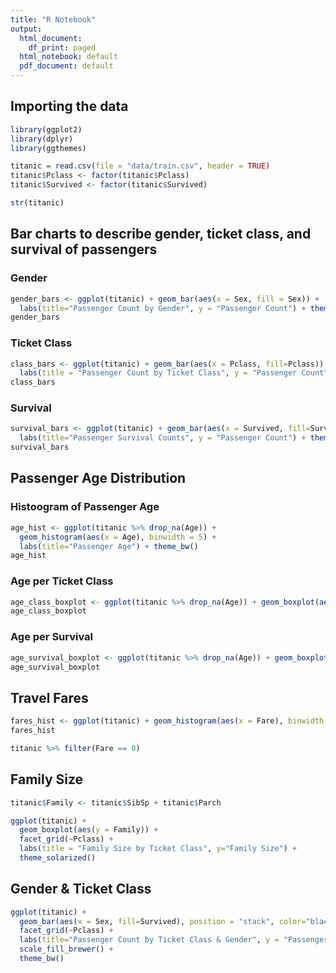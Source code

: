 ```yaml
---
title: "R Notebook"
output:
  html_document:
    df_print: paged
  html_notebook: default
  pdf_document: default
---
```


## Importing the data

```r
library(ggplot2)
library(dplyr)
library(ggthemes)
```

```r
titanic = read.csv(file = "data/train.csv", header = TRUE)
titanic$Pclass <- factor(titanic$Pclass)
titanic$Survived <- factor(titanic$Survived)
```

```r
str(titanic)
```

## Bar charts to describe gender, ticket class, and survival of passengers
### Gender
```r
gender_bars <- ggplot(titanic) + geom_bar(aes(x = Sex, fill = Sex)) +
  labs(title="Passenger Count by Gender", y = "Passenger Count") + theme_classic()
gender_bars
```

### Ticket Class
```r
class_bars <- ggplot(titanic) + geom_bar(aes(x = Pclass, fill=Pclass)) +
  labs(title = "Passenger Count by Ticket Class", y = "Passenger Count") + theme_classic()
class_bars
```

### Survival
```r
survival_bars <- ggplot(titanic) + geom_bar(aes(x = Survived, fill=Survived)) +
  labs(title="Passenger Survival Counts", y = "Passenger Count") + theme_light()
survival_bars
```
## Passenger Age Distribution
### Histoogram of Passenger Age
```r
age_hist <- ggplot(titanic %>% drop_na(Age)) +
  geom_histogram(aes(x = Age), binwidth = 5) +
  labs(title="Passenger Age") + theme_bw()
age_hist
```
### Age per Ticket Class
```r
age_class_boxplot <- ggplot(titanic %>% drop_na(Age)) + geom_boxplot(aes(x=Pclass, y=Age))
age_class_boxplot
```
### Age per Survival
```r
age_survival_boxplot <- ggplot(titanic %>% drop_na(Age)) + geom_boxplot(aes(x=Survived, y=Age))
age_survival_boxplot
```

## Travel Fares
```r
fares_hist <- ggplot(titanic) + geom_histogram(aes(x = Fare), binwidth = 10)
fares_hist
```
```r
titanic %>% filter(Fare == 0)
```

## Family Size
```r
titanic$Family <- titanic$SibSp + titanic$Parch
```

```r
ggplot(titanic) +
  geom_boxplot(aes(y = Family)) +
  facet_grid(~Pclass) +
  labs(title = "Family Size by Ticket Class", y="Family Size") +
  theme_solarized()
```

## Gender & Ticket Class
```r
ggplot(titanic) +
  geom_bar(aes(x = Sex, fill=Survived), position = "stack", color="black") +
  facet_grid(~Pclass) +
  labs(title="Passenger Count by Ticket Class & Gender", y = "Passenger Count") +
  scale_fill_brewer() +
  theme_bw()
```